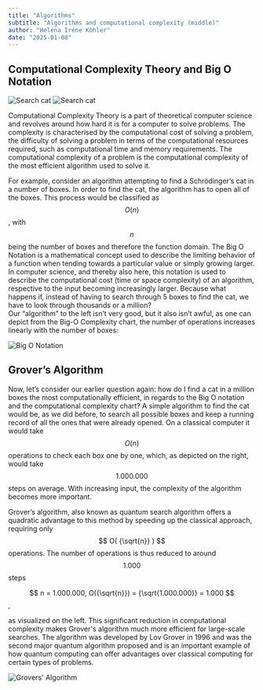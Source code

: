 ```yaml
---
title: "Algorithms"
subtitle: "Algorithms and computational complexity (middle)"
author: "Helena Iréne Köhler"
date: "2025-01-08"
---
```


## Computational Complexity Theory and Big O Notation

![Search cat](/posts/assets/entries/algorithms/search_cat.png)
![Search cat](/posts/assets/entries/algorithms/find_cat.png)

Computational Complexity Theory is a part of theoretical computer science and revolves around how hard it is for a computer to solve problems. The complexity is characterised by the computational cost of solving a problem, the difficulty of solving a problem in terms of the computational resources required, such as computational time and memory requirements. The computational complexity of a problem is the computational complexity of the most efficient algorithm used to solve it.

For example, consider an algorithm attempting to find a Schrödinger’s cat in a number of boxes. In order to find the cat, the algorithm has to open all of the boxes. This process would be classified as $$ O(n) $$, with $$ n $$ being the number of boxes and therefore the function domain.
The Big O Notation is a mathematical concept used to describe the limiting behavior of a function when tending towards a particular value or simply growing larger. In computer science, and thereby also here, this notation is used to describe the computational cost (time or space complexity) of an algorithm, respective to the input becoming increasingly larger. Because what happens if, instead of having to search through 5 boxes to find the cat, we have to look through thousands or a million?  
Our “algorithm” to the left isn’t very good, but it also isn’t awful, as one can depict from the Big-O Complexity chart, the number of operations increases linearly with the number of boxes:

![Big O Notation](/posts/assets/entries/algorithms/bigo.png)

## Grover’s Algorithm

Now, let’s consider our earlier question again: how do I find a cat in a million boxes the most computationally efficient, in regards to the Big O notation and the computational complexity chart? A simple algorithm to find the cat would be, as we did before, to search all possible boxes and keep a running record of all the ones that were already opened. On a classical computer it would take $$ O(n) $$ operations to check each box one by one, which, as depicted on the right, would take $$ 1.000.000 $$ steps on average. With increasing input, the complexity of the algorithm becomes more important.

Grover’s algorithm, also known as quantum search algorithm offers a quadratic advantage to this method by speeding up the classical approach, requiring only $$ O( {\sqrt{n}} ) $$ operations. The number of operations is thus reduced to around $$ 1.000 $$ steps

$$ n = 1.000.000, O({\sqrt{n}}) = {\sqrt{1.000.000}} = 1.000 $$,

as visualized on the left. This significant reduction in computational complexity makes Grover's algorithm much more efficient for large-scale searches.
The algorithm was developed by Lov Grover in 1996 and was the second major quantum algorithm proposed and is an important example of how quantum computing can offer advantages over classical computing for certain types of problems.

![Grovers' Algorithm](/posts/assets/entries/algorithms/grover.png)
